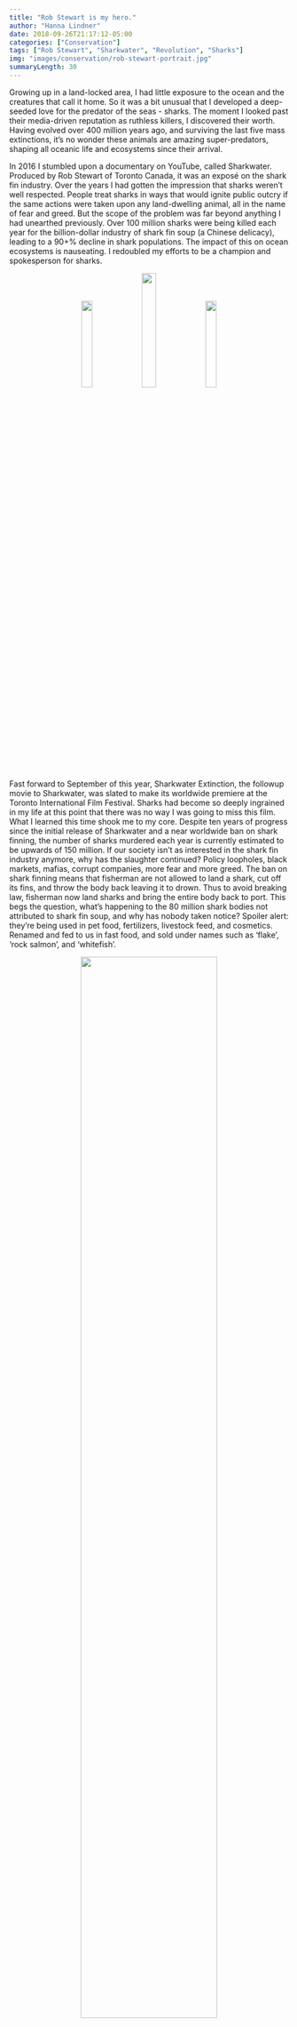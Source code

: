 ```yaml
---
title: "Rob Stewart is my hero."
author: "Hanna Lindner"
date: 2018-09-26T21:17:12-05:00
categories: ["Conservation"]
tags: ["Rob Stewart", "Sharkwater", "Revolution", "Sharks"]
img: "images/conservation/rob-stewart-portrait.jpg"
summaryLength: 30
---
```


Growing up in a land-locked area, I had little exposure to the ocean and the creatures that call it home. So it was a bit unusual that I developed a deep-seeded love for the predator of the seas - sharks. The moment I looked past their media-driven reputation as ruthless killers, I discovered their worth. Having evolved over 400 million years ago, and surviving the last five mass extinctions, it's no wonder these animals are amazing super-predators, shaping all oceanic life and ecosystems since their arrival.  

In 2016 I stumbled upon a documentary on YouTube, called Sharkwater. Produced by Rob Stewart of Toronto Canada, it was an exposé on the shark fin industry. Over the years I had gotten the impression that sharks weren't well respected. People treat sharks in ways that would ignite public outcry if the same actions were taken upon any land-dwelling animal, all in the name of fear and greed. But the scope of the problem was far beyond anything I had unearthed previously. Over 100 million sharks were being killed each year for the billion-dollar industry of shark fin soup (a Chinese delicacy), leading to a 90+\% decline in shark populations. The impact of this on ocean ecosystems is nauseating. I redoubled my efforts to be a champion and spokesperson for sharks.

<center>
![](/images/conservation/sharkwater1.png){ width=20% }
![](/images/conservation/revolution1.jpg){ width=23% }
![](/images/conservation/sharkwater2.jpeg){ width=20% }
</center>

Fast forward to September of this year, Sharkwater Extinction, the followup movie to Sharkwater, was slated to make its worldwide premiere at the Toronto International Film Festival. Sharks had become so deeply ingrained in my life at this point that there was no way I was going to miss this film. What I learned this time shook me to my core. Despite ten years of progress since the initial release of Sharkwater and a near worldwide ban on shark finning, the number of sharks murdered each year is currently estimated to be upwards of 150 million. If our society isn't as interested in the shark fin industry anymore, why has the slaughter continued? Policy loopholes, black markets, mafias, corrupt companies, more fear and more greed. The ban on shark finning means that fisherman are not allowed to land a shark, cut off its fins, and throw the body back leaving it to drown. Thus to avoid breaking law, fisherman now land sharks and bring the entire body back to port. This begs the question, what's happening to the 80 million shark bodies not attributed to shark fin soup, and why has nobody taken notice? Spoiler alert: they're being used in pet food, fertilizers, livestock feed, and cosmetics. Renamed and fed to us in fast food, and sold under names such as 'flake', 'rock salmon', and 'whitefish'.  

<center>
![](/images/conservation/sharkbodies.jpg){ width=70% }
</center>

I returned home to Philadelphia and I didn't know what to do. I spoke to my friends (whom I regard as morally good people) about this new information and the general response was "wow, that's crazy." and that's where the conversation ended. Borderline lost, I turned to Rob and his passion again. I watched Revolution, his documentary that was released in-between the two Sharkwater films. Here, Rob realizes the problem stretches far beyond sharks. What's the point of saving sharks, the animals that outlived dinosaurs, if the world's fisheries and forests are projected to be depleted by 2048? If coral reefs, sustaining 25% of ocean life, are estimated to be dead no later than 2070? It's wasn't just about sharks anymore - it's about saving everything, including ourselves.  

Conservation is a tough sell. We tend to live our lives far removed from the destruction we create. Flushing our waste away and tossing out trash, never to be seen again. All day there are societal issues and public matters vying for our attention and money. Nobody wants to hear negative information about how we are trashing our planet because then our morals kick in and we feel the need to behave differently. Yet we've reached a cornerstone where conservation now means preservation of human life on earth. What information could be more important than that? There is nothing if we don't have planet earth - Mars won't be ready within the next 50 years.  

I'm not going to pretend to be an environmental expert but here's what I've learned. Ocean acidification, caused by enormous amounts of carbon dioxide emissions, is perhaps the most pressing threat. Oceans (which take up 90\% of all habitable space on earth and house 80\% of all species) absorb the vast majority of our emissions. In turn, due to increases in carbonic acid, anything that builds a skeleton (phytoplankton, fish, coral reefs, etc.) is subject to dissolution, eliminating keystone species and ecosystems, and greatly disrupting food chains. Bear in mind that oceans, starting with plankton, produce 50-70% of all oxygen on earth. Ocean acidity has increased by 30\% since the Industrial Revolution. A small percentage of change in acidity in your body will kill you. This is a paradigm of exponential growth feeding off finite resources.  

<center>
![The Alberta Tar Sands](/images/conservation/albertatarsands.jpg){ width=80% }
</center>

If you're still with me thus far, there's a chance I've struck a moral or spiritual chord inside of you. While the problem has never been more severe, there's also never been a generation or a movement that cares more to save us. We've let our systems and corporations run rampant, along with our own consumption-centered mindsets. Remember that no matter how far removed our lives may be from the oceans, our decisions still affect them in profound ways. Be a conscious consumer by consuming less and in smarter ways. There's enough plastic waste on earth that we never have to produce any more if we made use of what is already here. Every time you spend a dollar you're voting for the kind of future you want based on who you're giving that money to. Be mindful of what you eat by asking questions about whether it was sourced sustainably and by educating yourself. Pressure government and business leaders to implement and enforce policy that supports conservation. (U.S. general elections are in November, make sure you're [registered to vote](https://www.usa.gov/register-to-vote)!) Have conversations with your peers; when you know and understand what's happening you feel morally compelled to act. Let's bring nature back to the planet. It's time to stop fighting against our problems and fight for a world that is beautiful for all humans and all species. Rob Stewart is my hero because time and time again he's filled me with the purpose needed to make a change and inspire others.  

January 31st, 2017. Rob Stewart went missing off the coast of Florida on a scuba diving expedition for Sharkwater Extinction, and three days later his body was recovered. It was an enormous loss for the community, and I cried - a lot. The Sharkwater team fulfilled Rob's vision for the film and saw it through all the way to its world premiere at TIFF, where I sat and watched with a mix of emotions. Rob Stewart is still my hero for forever changing my world, but the part of his legacy that now resides within me means that it's my duty to try to be a hero too. Sharkwater Extinction is currently touring film festivals across Canada, but will make its way into US theaters, [date TBD](https://www.sharkwater.com/) - plan to go see it, it will change you. You can download Revolution [here](http://therevolutionmovie.com/index.php/watch-the-movie/) for $3 through Vimeo. The original Sharkwater is harder to find, but Amazon still sells the DVD version [here.](https://www.amazon.com/Sharkwater-Rob-Stewart/dp/B0013D8LHW/ref=sr_1_1?ie=UTF8&qid=1538029124&sr=8-1&keywords=sharkwater+rob+stewart)

<center>
![](/images/conservation/IMG_5601.jpg){ width=49% }
![](/images/conservation/IMG_5589.jpg){ width=40% }
</center>